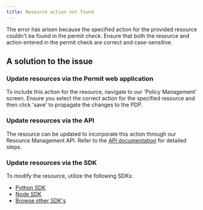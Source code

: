 ```yaml
---
title: Resource action not found
---
```


The error has arisen because the specified action for the provided resource couldn't be found in the permit check. Ensure that both the resource and action entered in the permit check are correct and case-sensitive.

## A solution to the issue

### Update resources via the Permit web application

To include this action for the resource, navigate to our 'Policy Management' screen. Ensure you select the correct action for the specified
resource and then click 'save' to propagate the changes to the PDP.

### Update resources via the API

The resource can be updated to incorporate this action through our Resource Management API.
Refer to the [API documentation](https://api.permit.io/v2/redoc#tag/Roles/operation/assign_permissions_to_role) for detailed steps.

### Update resources via the SDK

To modify the resource, utilize the following SDKs:

- [Python SDK](/sdk/python/resource/update-resource)
- [Node SDK](/sdk/nodejs/resource/update-resource)
- [Browse other SDK's](/sdk/sdks-overview)
